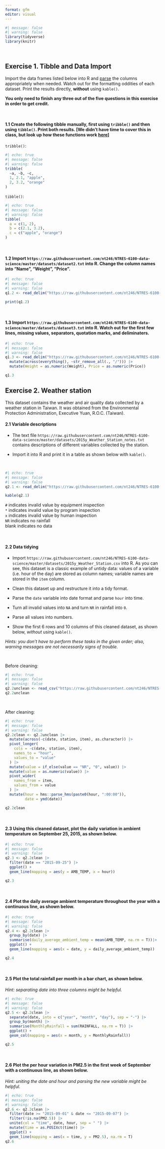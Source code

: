 ```yaml
---
format: gfm
editor: visual
---
```


```r
#| message: false
#| warning: false
library(tidyverse)
library(knitr)
```

<br>

## Exercise 1. Tibble and Data Import

Import the data frames listed below into R and [parse](https://r4ds.had.co.nz/data-import.html#parsing-a-vector) the columns appropriately when needed. Watch out for the formatting oddities of each dataset. Print the results directly, **without** using `kable()`.

**You only need to finish any three out of the five questions in this exercise in order to get credit.**

<br>

#### 1.1 Create the following tibble manually, first using `tribble()` and then using `tibble()`. Print both results. \[We didn’t have time to cover this in class, but look up how these functions work [here](https://r4ds.had.co.nz/tibbles.html#creating-tibbles)\]

`tribble()`:

```r
#| echo: true
#| message: false
#| warning: false
tribble(
  ~a, ~b, ~c,
  1, 2.1, "apple",
  2, 3.2, "orange"
)
```
`tibble()`:

```r
#| echo: true
#| message: false
#| warning: false
tibble(
  a = c(1, 2),
  b = c(2.1, 3.2),
  c = c("apple", "orange")
)
```


<br>

#### 1.2 Import `https://raw.githubusercontent.com/nt246/NTRES-6100-data-science/master/datasets/dataset2.txt` into R. Change the column names into “Name”, “Weight”, “Price”.

```r
#| echo: true
#| message: false
#| warning: false
q1.2 <- read_delim("https://raw.githubusercontent.com/nt246/NTRES-6100-data-science/master/datasets/dataset2.txt", delim = ",", col_names = c("Name", "Weight", "Price"))

print(q1.2)
```

<br>

#### 1.3 Import `https://raw.githubusercontent.com/nt246/NTRES-6100-data-science/master/datasets/dataset3.txt` into R. Watch out for the first few lines, missing values, separators, quotation marks, and deliminaters.

```r
#| echo: true
#| message: false
#| warning: false
q1.3 <- read_delim("https://raw.githubusercontent.com/nt246/NTRES-6100-data-science/master/datasets/dataset3.txt", skip = 3, delim = ";", col_names = c("Name", "Weight", "Price")) |> 
  mutate(across(everything(), ~str_remove_all(., "/"))) |> 
  mutate(Weight = as.numeric(Weight), Price = as.numeric(Price))

q1.3
```


## Exercise 2. Weather station

This dataset contains the weather and air quality data collected by a
weather station in Taiwan. It was obtained from the Environmental
Protection Administration, Executive Yuan, R.O.C. (Taiwan).

#### 2.1 Variable descriptions

- The text file
  `https://raw.githubusercontent.com/nt246/NTRES-6100-data-science/master/datasets/2015y_Weather_Station_notes.txt`
  contains descriptions of different variables collected by the station.

- Import it into R and print it in a table as shown below with
  `kable()`.

<br>

```r
#| echo: true
#| message: false
#| warning: false
q2.1 <- read_delim("https://raw.githubusercontent.com/nt246/NTRES-6100-data-science/master/datasets/2015y_Weather_Station_notes.txt", delim = "-")

kable(q2.1)
```
`#` indicates invalid value by equipment inspection  
`*` indicates invalid value by program inspection  
`x` indicates invalid value by human inspection  
`NR` indicates no rainfall  
blank indicates no data

<br>

#### 2.2 Data tidying

- Import
  `https://raw.githubusercontent.com/nt246/NTRES-6100-data-science/master/datasets/2015y_Weather_Station.csv`
  into R. As you can see, this dataset is a classic example of untidy
  data: values of a variable (i.e. hour of the day) are stored as column
  names; variable names are stored in the `item` column.

- Clean this dataset up and restructure it into a tidy format.

- Parse the `date` variable into date format and parse `hour` into time.

- Turn all invalid values into `NA` and turn `NR` in rainfall into `0`.

- Parse all values into numbers.

- Show the first 6 rows and 10 columns of this cleaned dataset, as shown
  below, *without* using `kable()`.

*Hints: you don’t have to perform these tasks in the given order; also,
warning messages are not necessarily signs of trouble.*

<br>

Before cleaning:

```r
#| echo: true
#| message: false
#| warning: false
q2.2unclean <- read_csv("https://raw.githubusercontent.com/nt246/NTRES-6100-data-science/master/datasets/2015y_Weather_Station.csv")
q2.2unclean
```


<br>

After cleaning:

```r
#| echo: true
#| message: false
#| warning: false
q2.2clean <- q2.2unclean |> 
  mutate(across(-c(date, station, item), as.character)) |> 
  pivot_longer(
    cols = -c(date, station, item),
    names_to = "hour",
    values_to = "value"
  ) |> 
  mutate(value = if_else(value == "NR", "0", value)) |> 
  mutate(value = as.numeric(value)) |> 
  pivot_wider(
    names_from = item,
    values_from = value
  ) |> 
  mutate(hour = hms::parse_hms(paste0(hour, ":00:00")),
         date = ymd(date))

q2.2clean
```

<br>

#### 2.3 Using this cleaned dataset, plot the daily variation in ambient temperature on September 25, 2015, as shown below.

```r
#| echo: true
#| message: false
#| warning: false
q2.3 <- q2.2clean |> 
  filter(date == "2015-09-25") |> 
  ggplot() +
  geom_line(mapping = aes(y = AMB_TEMP, x = hour))

q2.3
```

<br>

#### 2.4 Plot the daily average ambient temperature throughout the year with a **continuous line**, as shown below.

```r
#| echo: true
#| message: false
#| warning: false
q2.4 <- q2.2clean |> 
  group_by(date) |> 
  summarise(daily_average_ambient_temp = mean(AMB_TEMP, na.rm = T))|> 
  ggplot() +
  geom_line(mapping = aes(x = date, y = daily_average_ambient_temp))

q2.4
```

<br>

#### 2.5 Plot the total rainfall per month in a bar chart, as shown below.

*Hint: separating date into three columns might be helpful.*

```r
#| echo: true
#| message: false
#| warning: false
q2.5 <- q2.2clean |> 
  separate(date, into = c("year", "month", "day"), sep = "-") |> 
  group_by(month) |> 
  summarise(MonthlyRainfall = sum(RAINFALL, na.rm = T)) |> 
  ggplot() +
  geom_col(mapping = aes(x = month, y = MonthlyRainfall))

q2.5

```

<br>

#### 2.6 Plot the per hour variation in PM2.5 in the first week of September with a **continuous line**, as shown below.

*Hint: uniting the date and hour and parsing the new variable might be
helpful.*

```r
#| echo: true
#| message: false
#| warning: false
q2.6 <- q2.2clean |> 
  filter(date >= "2015-09-01" & date <= "2015-09-07") |> 
  filter(!is.na(PM2.5)) |> 
  unite(col = "time", date, hour, sep = " ") |> 
  mutate(time = as.POSIXct(time)) |> 
  ggplot() +
  geom_line(mapping = aes(x = time, y = PM2.5), na.rm = T)
q2.6
```


<br>